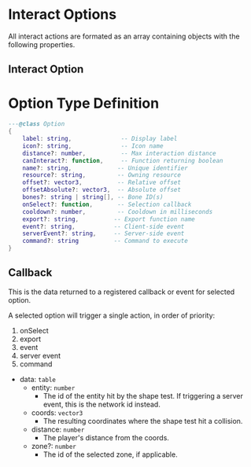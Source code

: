 # Interact Options

All interact actions are formated as an array containing objects with the following properties.

## Interact Option

# Option Type Definition

```lua
---@class Option
{
    label: string,              -- Display label
    icon?: string,              -- Icon name
    distance?: number,          -- Max interaction distance
    canInteract?: function,     -- Function returning boolean
    name?: string,             -- Unique identifier
    resource?: string,         -- Owning resource
    offset?: vector3,          -- Relative offset
    offsetAbsolute?: vector3,  -- Absolute offset
    bones?: string | string[], -- Bone ID(s)
    onSelect?: function,       -- Selection callback
    cooldown?: number,         -- Cooldown in milliseconds
    export?: string,          -- Export function name
    event?: string,           -- Client-side event
    serverEvent?: string,     -- Server-side event
    command?: string          -- Command to execute
}
```

## Callback

This is the data returned to a registered callback or event for selected option.

A selected option will trigger a single action, in order of priority:

1. onSelect
2. export
3. event
4. server event
5. command

- data: `table`
  - entity: `number`
    - The id of the entity hit by the shape test. If triggering a server event, this is the network id instead.
  - coords: `vector3`
    - The resulting coordinates where the shape test hit a collision. 
  - distance: `number`
    - The player's distance from the coords.
  - zone?: `number`
    - The id of the selected zone, if applicable.

